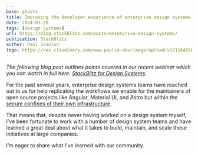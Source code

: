 ```yaml
---
base: ghosts
title: Improving the developer experience of enterprise design systems
date: 2024-03-28
tags: [Design Systems]
url: https://blog.stackblitz.com/posts/enterprise-design-systems/
publication: StackBlitz
author: Paul Scanlon
logo: https://res.cloudinary.com/www-paulie-dev/image/upload/v1711649582/paulie.dev/Logos/stackblitz-logo_e4l0co.png
---
```


_The following blog post outlines points covered in our recent webinar which you can watch in full here: [StackBlitz for Design Systems](https://www.crowdcast.io/c/stackblitz-design-systems)._

For the past several years, enterprise design systems teams have reached out to us for help replicating the workflows we enable for the maintainers of open source projects like Angular, Material UI, and Astro but within the [secure confines of their own infrastructure](https://stackblitz.com/enterprise).

That means that, despite never having worked on a design system myself, I’ve been fortunate to work with a number of design system teams and have learned a great deal about what it takes to build, maintain, and scale these initiatives at large companies.

I’m eager to share what I’ve learned with our community.
